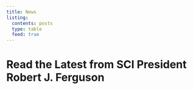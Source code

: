 ```yaml
---
title: News
listing:
  contents: posts
  type: table
  feed: true
---
```


# Read the Latest from SCI President Robert J. Ferguson

